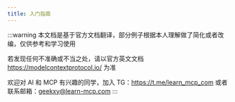 ```yaml
---
title: 入门指南
---
```


:::warning
本文档是基于官方文档翻译，部分例子根据本人理解做了简化或者改编，仅供参考和学习使用

若发现任何不准确或不当之处，请以官方英文文档 https://modelcontextprotocol.io/ 为准

欢迎对 AI 和 MCP 有兴趣的同学，加入 TG：https://t.me/learn_mcp_com 或者 联系邮箱：geekxy@learn-mcp.com
:::


<DocCardList />
